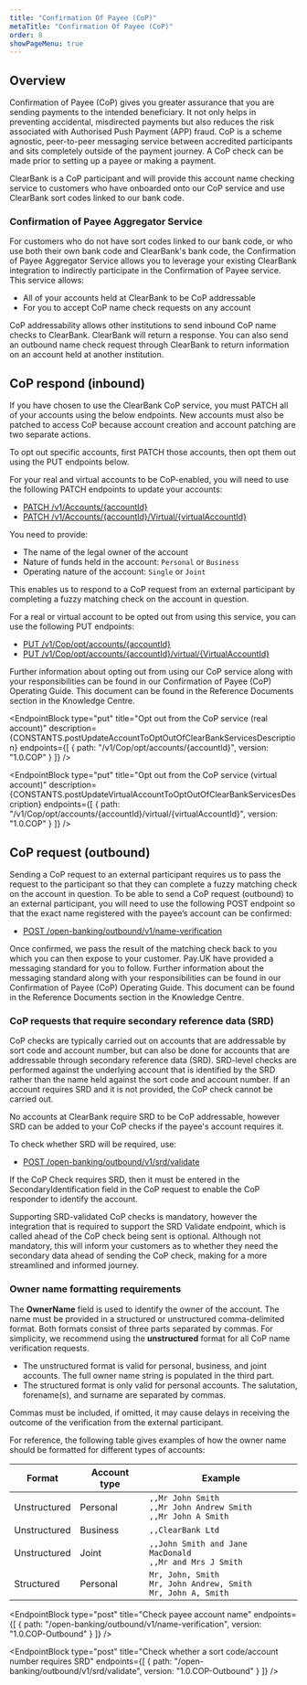 ```yaml
---
title: "Confirmation Of Payee (CoP)"
metaTitle: "Confirmation Of Payee (CoP)"
order: 8
showPageMenu: true
---
```



## Overview

Confirmation of Payee (CoP) gives you greater assurance that you are sending payments to the intended beneficiary. It not only helps in preventing accidental, misdirected payments but also reduces the risk associated with Authorised Push Payment (APP) fraud. CoP is a scheme agnostic, peer-to-peer messaging service between accredited participants and sits completely outside of the payment journey. A CoP check can be made prior to setting up a payee or making a payment.

ClearBank is a CoP participant and will provide this account name checking service to customers who have onboarded onto our CoP service and use ClearBank sort codes linked to our bank code.

### Confirmation of Payee Aggregator Service

For customers who do not have sort codes linked to our bank code, or who use both their own bank code and ClearBank's bank code, the Confirmation of Payee Aggregator Service allows you to leverage your existing ClearBank integration to indirectly participate in the Confirmation of Payee service. This service allows:
- All of your accounts held at ClearBank to be CoP addressable
- For you to accept CoP name check requests on any account

CoP addressability allows other institutions to send inbound CoP name checks to ClearBank. ClearBank will return a response. You can also send an outbound name check request through ClearBank to return information on an account held at another institution.

## CoP respond (inbound)

If you have chosen to use the ClearBank CoP service, you must PATCH all of your accounts using the below endpoints. New accounts must also be patched to access CoP because account creation and account patching are two separate actions.

<Callout colour="blue">
To opt out specific accounts, first PATCH those accounts, then opt them out using the PUT endpoints below.
</Callout>

For your real and virtual accounts to be CoP-enabled, you will need to use the following PATCH endpoints to update your accounts:
-	[PATCH /v1/Accounts/{accountId}](../gbp-accounts/manage-accounts#amend-an-account-real)
-	[PATCH /v1/Accounts/{accountId}/Virtual/{virtualAccountId}](../gbp-accounts/manage-accounts#amend-an-account-virtual)

You need to provide:
- The name of the legal owner of the account
-	Nature of funds held in the account: `Personal` or `Business`
-	Operating nature of the account: `Single` or `Joint`

This enables us to respond to a CoP request from an external participant by completing a fuzzy matching check on the account in question.

For a real or virtual account to be opted out from using this service, you can use the following PUT endpoints:
-	[PUT /v1/Cop/opt/accounts/{accountId}](#opt-out-from-the-cop-service-real-account)
-	[PUT /v1/Cop/opt/accounts/{accountId}/virtual/{VirtualAccountId}](#opt-out-from-the-cop-service-virtual-account)

Further information about opting out from using our CoP service along with your responsibilities can be found in our Confirmation of Payee (CoP) Operating Guide. This document can be found in the Reference Documents section in the Knowledge Centre.

<EndpointBlock
  type="put"
  title="Opt out from the CoP service (real account)"
  description={CONSTANTS.postUpdateAccountToOptOutOfClearBankServicesDescription}
  endpoints={[
    {
      path: "/v1/Cop/opt/accounts/{accountId}",
      version: "1.0.COP"
    }
  ]}
/>

<EndpointBlock
  type="put"
  title="Opt out from the CoP service (virtual account)"
  description={CONSTANTS.postUpdateVirtualAccountToOptOutOfClearBankServicesDescription}
  endpoints={[
    {
      path: "/v1/Cop/opt/accounts/{accountId}/virtual/{virtualAccountId}",
      version: "1.0.COP"
    }
  ]}
/>


## CoP request (outbound)

Sending a CoP request to an external participant requires us to pass the request to the participant so that they can complete a fuzzy matching check on the account in question. 
To be able to send a CoP request (outbound) to an external participant, you will need to use the following POST endpoint so that the exact name registered with the payee’s account can be confirmed:
- [POST /open-banking/outbound/v1/name-verification](#check-payee-account-name)

Once confirmed, we pass the result of the matching check back to you which you can then expose to your customer. Pay.UK have provided a messaging standard for you to follow. Further information about the messaging standard along with your responsibilities can be found in our Confirmation of Payee (CoP) Operating Guide. This document can be found in the Reference Documents section in the Knowledge Centre.

### CoP requests that require secondary reference data (SRD)

CoP checks are typically carried out on accounts that are addressable by sort code and account number, but can also be done for accounts that are addressable through secondary reference data (SRD). SRD-level checks are performed against the underlying account that is identified by the SRD rather than the name held against the sort code and account number. If an account requires SRD and it is not provided, the CoP check cannot be carried out.

<Callout colour="blue">
No accounts at ClearBank require SRD to be CoP addressable, however SRD can be added to your CoP checks if the payee's account requires it.
</Callout>

To check whether SRD will be required, use:
- [POST /open-banking/outbound/v1/srd/validate](#check-whether-a-sort-code-account-number-requires-srd)

If the CoP Check requires SRD, then it must be entered in the SecondaryIdentification field in the CoP request to enable the CoP responder to identify the account.

Supporting SRD-validated CoP checks is mandatory, however the integration that is required to support the SRD Validate endpoint, which is called ahead of the CoP check being sent is optional. Although not mandatory, this will inform your customers as to whether they need the secondary data ahead of sending the CoP check, making for a more streamlined and informed journey.

### Owner name formatting requirements

The **OwnerName** field is used to identify the owner of the account. The name must be provided in a structured or unstructured comma-delimited format. Both formats consist of three parts separated by commas. For simplicity, we recommend using the **unstructured** format for all CoP name verification requests.

- The unstructured format is valid for personal, business, and joint accounts. The full owner name string is populated in the third part.
- The structured format is only valid for personal accounts. The salutation, forename(s), and surname are separated by commas.

<Callout colour="blue">
Commas must be included, if omitted, it may cause delays in receiving the outcome of the verification from the external participant.
</Callout>

For reference, the following table gives examples of how the owner name should be formatted for different types of accounts:

| Format | Account type | Example |
|--------|--------------|---------|
| Unstructured | Personal | ``,,Mr John Smith``<br /> ``,,Mr John Andrew Smith``<br /> ``,,Mr John A Smith``  |
| Unstructured | Business | ``,,ClearBank Ltd``|
| Unstructured | Joint | ``,,John Smith and Jane MacDonald``<br /> ``,,Mr and Mrs J Smith``|
| Structured | Personal | ``Mr, John, Smith``<br /> ``Mr, John Andrew, Smith``<br /> ``Mr, John A, Smith``|


<EndpointBlock
  type="post"
  title="Check payee account name"
  endpoints={[
    {
      path: "/open-banking/outbound/v1/name-verification",
      version: "1.0.COP-Outbound"
    }
  ]}
/>

<EndpointBlock
  type="post"
  title="Check whether a sort code/account number requires SRD"
  endpoints={[
    {
      path: "/open-banking/outbound/v1/srd/validate",
      version: "1.0.COP-Outbound"
    }
  ]}
/>